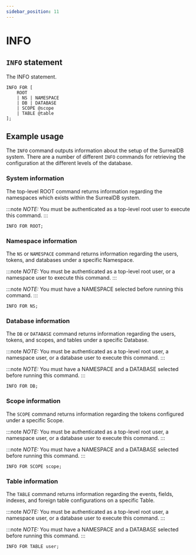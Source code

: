 ```yaml
---
sidebar_position: 11
---
```


# INFO

## `INFO` statement

The INFO statement.

```surql title="SurrealQL Syntax"
INFO FOR [
	ROOT
	| NS | NAMESPACE
	| DB | DATABASE
	| SCOPE @scope
	| TABLE @table
];
```

## Example usage

The `INFO` command outputs information about the setup of the SurrealDB system. There are a number of different `INFO` commands for retrieving the configuration at the different levels of the database.


### System information

The top-level ROOT command returns information regarding the namespaces which exists within the SurrealDB system.

:::note
<em> NOTE: </em> You must be authenticated as a top-level root user to execute this command.
::: 

```surql
INFO FOR ROOT;
```

### Namespace information

The `NS` or `NAMESPACE` command returns information regarding the users, tokens, and databases under a specific Namespace.

:::note
<em> NOTE: </em> You must be authenticated as a top-level root user, or a namespace user to execute this command.
::: 

:::note
<em> NOTE: </em> You must have a NAMESPACE selected before running this command.
::: 

```surql
INFO FOR NS;
```

### Database information

The `DB` or `DATABASE` command returns information regarding the users, tokens, and scopes, and tables under a specific Database.

:::note
<em> NOTE: </em> You must be authenticated as a top-level root user, a namespace user, or a database user to execute this command.
::: 

:::note
<em> NOTE: </em> You must have a NAMESPACE and a DATABASE selected before running this command.
::: 

```surql
INFO FOR DB;
```

### Scope information

The `SCOPE` command returns information regarding the tokens configured under a specific Scope.

:::note
<em> NOTE: </em> You must be authenticated as a top-level root user, a namespace user, or a database user to execute this command.
::: 

:::note
<em> NOTE: </em> You must have a NAMESPACE and a DATABASE selected before running this command.
::: 

```surql
INFO FOR SCOPE scope;
```

### Table information

The `TABLE` command returns information regarding the events, fields, indexes, and foreign table configurations on a specific Table.

:::note
<em> NOTE: </em> You must be authenticated as a top-level root user, a namespace user, or a database user to execute this command.
::: 

:::note
<em> NOTE: </em> You must have a NAMESPACE and a DATABASE selected before running this command.
::: 

```surql
INFO FOR TABLE user;
```
